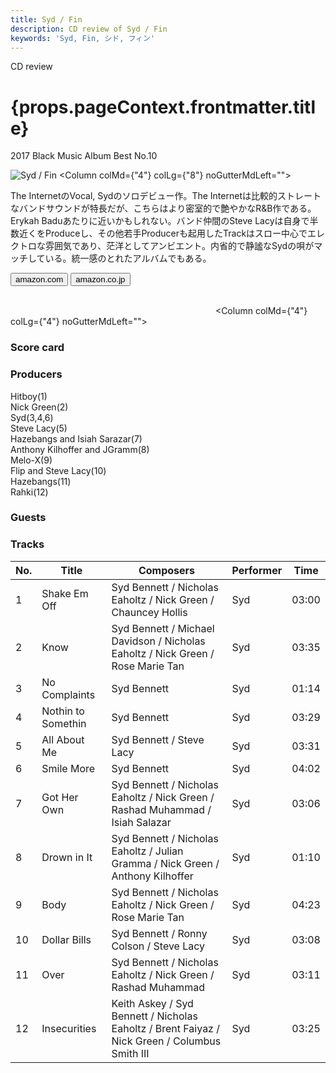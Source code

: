 ```yaml
---
title: Syd / Fin
description: CD review of Syd / Fin
keywords: 'Syd, Fin, シド, フィン'
---
```




<p className="largeP">CD review</p>
<h1 className="h1--no--margin">{props.pageContext.frontmatter.title}</h1>
<p className="largeP"><Link to="/best50/2017/">2017 Black Music Album Best No.10</Link></p>

<Row  className="image-card-group">
	<Column colMd={"3"} colLg={"4"} noGutterMdLeft="">
       <ImageCard>

![Syd / Fin](../../images/cd/syd1L.jpg) 
</ImageCard>
	</Column>
	<Column colMd={"4"} colLg={"8"} noGutterMdLeft="">
	<p>
	The InternetのVocal, Sydのソロデビュー作。The Internetは比較的ストレートなバンドサウンドが特長だが、こちらはより密室的で艶やかなR&B作である。Erykah Baduあたりに近いかもしれない。バンド仲間のSteve Lacyは自身で半数近くをProduceし、その他若手Producerも起用したTrackはスロー中心でエレクトロな雰囲気であり、茫洋としてアンビエント。内省的で静謐なSydの唄がマッチしている。統一感のとれたアルバムでもある。
	</p>
	<div>
	  <Button href="https://amzn.to/39zFbEV" kind="primary" size="small" renderIcon={ArrowUpRight24}>
      amazon.com
    </Button>
    <Button href="https://amzn.to/3jOtO0M" kind="secondary" size="small" renderIcon={ArrowUpRight24}>
      amazon.co.jp
    </Button>
	</div>
	<a href="https://geo.music.apple.com/jp/album/fin/1196828421?mt=1&app=music&ls=1&at=11lcug" style="display:inline-block;overflow:hidden;background:url(https://linkmaker.itunes.apple.com/ja-jp/lockup.svg?releaseDate=2017-02-03&kind=album&bubble=apple_music&style=mono-black) no-repeat;width:180px;height:45px;"></a>
	<a href="https://geo.music.apple.com/jp/album/fin/1196828421?app=itunes&at=11lcug" style="display:inline-block;overflow:hidden;background:url(https://linkmaker.itunes.apple.com/ja-jp/badge-lrg.svg?releaseDate=2017-02-03&kind=album&bubble=itunes_music) no-repeat;width:140px;height:45px;"></a>
	</Column>
</Row>
<Row >
	<Column colMd={"4"} colLg={"4"} noGutterMdLeft="">
<div>
    <h3>Score card</h3>
	<SliderJS1 value="5" />
    <SliderJS2 value="1" />
	<SliderJS3 value="2" />
    <SliderJS4 value="9" />
</div>
</Column>
<Column colMd={"8"} colLg={"8"} noGutterMdLeft="">
<div>
<h3>Producers</h3>
<p>
Hitboy(1)
<br/>Nick Green(2)
<br/>Syd(3,4,6)
<br/>Steve Lacy(5)
<br/>Hazebangs and Isiah Sarazar(7)
<br/>Anthony Kilhoffer and JGramm(8)
<br/>Melo-X(9)
<br/>Flip and Steve Lacy(10)
<br/>Hazebangs(11)
<br/>Rahki(12)
</p>
<h3>Guests</h3>
<p>
</p>
</div>
</Column>
</Row>

<h3>Tracks</h3>

| No. |	 Title             |	 Composers                                                                                 | Performer | Time  |
| --- |	------------------ | --------------------------------------------------------------------------------------------- | --------- | ----- |
| 1	  |	Shake Em Off       | Syd Bennett / Nicholas Eaholtz / Nick Green / Chauncey Hollis                                 | Syd       | 03:00 |
| 2	  |	Know               | Syd Bennett / Michael Davidson / Nicholas Eaholtz / Nick Green / Rose Marie Tan               | Syd       | 03:35 |
| 3	  |	No Complaints      | Syd Bennett                                                                                   | Syd       | 01:14 |
| 4	  |	Nothin to Somethin | Syd Bennett                                                                                   | Syd       | 03:29 |
| 5	  |	All About Me       | Syd Bennett / Steve Lacy                                                                      | Syd       | 03:31 |
| 6	  |	Smile More         | Syd Bennett                                                                                   | Syd       | 04:02 |
| 7	  |	Got Her Own        | Syd Bennett / Nicholas Eaholtz / Nick Green / Rashad Muhammad / Isiah Salazar                 | Syd       | 03:06 |
| 8	  |	Drown in It        | Syd Bennett / Nicholas Eaholtz / Julian Gramma / Nick Green / Anthony Kilhoffer               | Syd       | 01:10 |
| 9	  |	Body               | Syd Bennett / Nicholas Eaholtz / Nick Green / Rose Marie Tan                                  | Syd       | 04:23 |
| 10  |	Dollar Bills       | Syd Bennett / Ronny Colson / Steve Lacy                                                       | Syd       | 03:08 |
| 11  |	Over               | Syd Bennett / Nicholas Eaholtz / Nick Green / Rashad Muhammad                                 | Syd       | 03:11 |
| 12  |	Insecurities       | Keith Askey / Syd Bennett / Nicholas Eaholtz / Brent Faiyaz / Nick Green / Columbus Smith III | Syd       | 03:25 |
